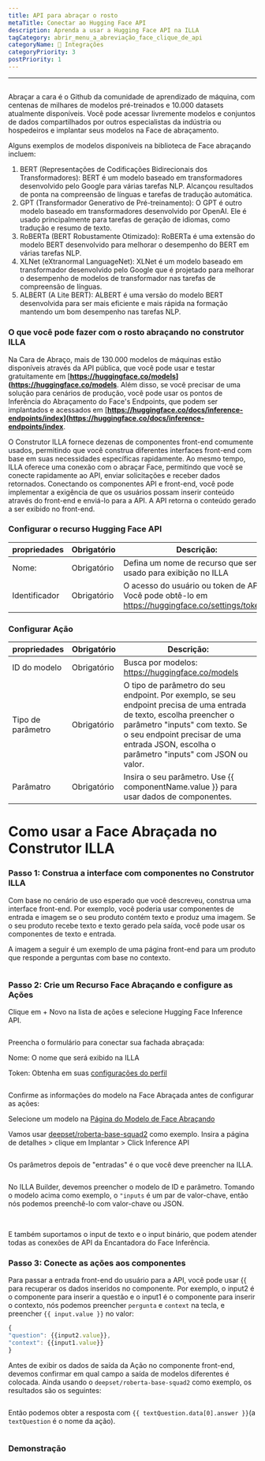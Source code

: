 ```yaml
---
title: API para abraçar o rosto
metaTitle: Conectar ao Hugging Face API
description: Aprenda a usar a Hugging Face API na ILLA
tagCategory: abrir_menu_a_abreviação_face_clique_de_api
categoryName: 🔨 Integrações
categoryPriority: 3
postPriority: 1
---
```


* * *

## <Heading hidden>Abringing Face API</Heading>

Abraçar a cara é o Github da comunidade de aprendizado de máquina, com centenas de milhares de modelos pré-treinados e 10.000 datasets atualmente disponíveis. Você pode acessar livremente modelos e conjuntos de dados compartilhados por outros especialistas da indústria ou hospedeiros e implantar seus modelos na Face de abraçamento.

Alguns exemplos de modelos disponíveis na biblioteca de Face abraçando incluem:

1.  BERT (Representações de Codificações Bidirecionais dos Transformadores): BERT é um modelo baseado em transformadores desenvolvido pelo Google para várias tarefas NLP. Alcançou resultados de ponta na compreensão de línguas e tarefas de tradução automática.
2.  GPT (Transformador Generativo de Pré-treinamento): O GPT é outro modelo baseado em transformadores desenvolvido por OpenAI. Ele é usado principalmente para tarefas de geração de idiomas, como tradução e resumo de texto.
3.  RoBERTa (BERT Robustamente Otimizado): RoBERTa é uma extensão do modelo BERT desenvolvido para melhorar o desempenho do BERT em várias tarefas NLP.
4.  XLNet (eXtranormal LanguageNet): XLNet é um modelo baseado em transformador desenvolvido pelo Google que é projetado para melhorar o desempenho de modelos de transformador nas tarefas de compreensão de línguas.
5.  ALBERT (A Lite BERT): ALBERT é uma versão do modelo BERT desenvolvida para ser mais eficiente e mais rápida na formação mantendo um bom desempenho nas tarefas NLP.

### O que você pode fazer com o rosto abraçando no construtor ILLA

Na Cara de Abraço, mais de 130.000 modelos de máquinas estão disponíveis através da API pública, que você pode usar e testar gratuitamente em \[**<https://huggingface.co/models>](<https://huggingface.co/models>**. Além disso, se você precisar de uma solução para cenários de produção, você pode usar os pontos de Inferência do Abraçamento do Face's Endpoints, que podem ser implantados e acessados em \[**<https://huggingface.co/docs/inference-endpoints/index>](<https://huggingface.co/docs/inference-endpoints/index>**.

O Construtor ILLA fornece dezenas de componentes front-end comumente usados, permitindo que você construa diferentes interfaces front-end com base em suas necessidades específicas rapidamente. Ao mesmo tempo, ILLA oferece uma conexão com o abraçar Face, permitindo que você se conecte rapidamente ao API, enviar solicitações e receber dados retornados. Conectando os componentes API e front-end, você pode implementar a exigência de que os usuários possam inserir conteúdo através do front-end e enviá-lo para a API. A API retorna o conteúdo gerado a ser exibido no front-end.

### Configurar o recurso Hugging Face API

| propriedades  | Obrigatório | Descrição:                                                                                         |
| ------------- | ----------- | -------------------------------------------------------------------------------------------------- |
| Nome:         | Obrigatório | Defina um nome de recurso que será usado para exibição no ILLA                                     |
| Identificador | Obrigatório | O acesso do usuário ou token de API. Você pode obtê-lo em https://huggingface.co/settings/tokens.  |

### Configurar Ação

| propriedades      | Obrigatório | Descrição:                                                                                                                                                                                                                                           |
| ----------------- | ----------- | ---------------------------------------------------------------------------------------------------------------------------------------------------------------------------------------------------------------------------------------------------- |
| ID do modelo      | Obrigatório | Busca por modelos: https://huggingface.co/models                                                                                                                                                                                                     |
| Tipo de parâmetro | Obrigatório | O tipo de parâmetro do seu endpoint. Por exemplo, se seu endpoint precisa de uma entrada de texto, escolha preencher o parâmetro "inputs" com texto. Se o seu endpoint precisar de uma entrada JSON, escolha o parâmetro "inputs" com JSON ou valor. |
| Parâmatro         | Obrigatório | Insira o seu parâmetro. Use {{ componentName.value }} para usar dados de componentes.                                                                                                                                                                |

# Como usar a Face Abraçada no Construtor ILLA

### Passo 1: Construa a interface com componentes no Construtor ILLA

Com base no cenário de uso esperado que você descreveu, construa uma interface front-end. Por exemplo, você poderia usar componentes de entrada e imagem se o seu produto contém texto e produz uma imagem. Se o seu produto recebe texto e texto gerado pela saída, você pode usar os componentes de texto e entrada.

A imagem a seguir é um exemplo de uma página front-end para um produto que responde a perguntas com base no contexto.

<img src='https://cdn.illacloud.com/official-website/img/docs/connect/hfapi1.png' alt="" />

### Passo 2: Crie um Recurso Face Abraçando e configure as Ações

Clique em + Novo na lista de ações e selecione Hugging Face Inference API.

<img src='https://cdn.illacloud.com/official-website/img/docs/connect/hfapi2.png' alt="" />

Preencha o formulário para conectar sua fachada abraçada:

Nome: O nome que será exibido na ILLA

Token: Obtenha em suas [configurações do perfil]([https://huggingface.co/settings/tokens](https://huggingface.co/settings/tokens))

<img src='https://cdn.illacloud.com/official-website/img/docs/connect/hfapi3.png' alt="" />

Confirme as informações do modelo na Face Abraçada antes de configurar as ações:

Selecione um modelo na [Página do Modelo de Face Abraçando]([https://huggingface.co/models](https://huggingface.co/models))

Vamos usar [deepset/roberta-base-squad2]([https://huggingface.co/deepset/roberta-base-squad2](https://huggingface.co/deepset/roberta-base-squad2)) como exemplo. Insira a página de detalhes > clique em Implantar > Click Inference API

<img src='https://cdn.illacloud.com/official-website/img/docs/connect/hfapi4.png' alt="" />

Os parâmetros depois de "entradas" é o que você deve preencher na ILLA. 

<img src='https://cdn.illacloud.com/official-website/img/docs/connect/hfapi5.png' alt="" />

No ILLA Builder, devemos preencher o modelo de ID e parâmetro. Tomando o modelo acima como exemplo, o `"inputs` é um par de valor-chave, então nós podemos preenchê-lo com valor-chave ou JSON. 

<img src='https://cdn.illacloud.com/official-website/img/docs/connect/hfapi6.png' alt="" />

<img src='https://cdn.illacloud.com/official-website/img/docs/connect/hfapi7.png' alt="" />

E também suportamos o input de texto e o input binário, que podem atender todas as conexões de API da Encantadora do Face Inferência.

### Passo 3: Conecte as ações aos componentes

Para passar a entrada front-end do usuário para a API, você pode usar {{ para recuperar os dados inseridos no componente. Por exemplo, o input2 é o componente para inserir a questão e o input1 é o componente para inserir o contexto, nós podemos preencher `pergunta` e `context` na tecla, e preencher `{{ input.value }}` no valor:

```jsx
{
"question": {{input2.value}},
"context": {{input1.value}}
}
```

Antes de exibir os dados de saída da Ação no componente front-end, devemos confirmar em qual campo a saída de modelos diferentes é colocada. Ainda usando o `deepset/roberta-base-squad2` como exemplo, os resultados são os seguintes:

<img src='https://cdn.illacloud.com/official-website/img/docs/connect/hfapi8.png' alt="" />

Então podemos obter a resposta com `{{ textQuestion.data[0].answer }}`(a `textQuestion` é o nome da ação). 

<img src='https://cdn.illacloud.com/official-website/img/docs/connect/hfapi9.png' alt="" />

### Demonstração

<img src='https://cdn.illacloud.com/official-website/img/docs/connect/hfapi10.gif' alt="" />

<img src='https://cdn.illacloud.com/official-website/img/docs/connect/hfapi11.gif' alt="" />
